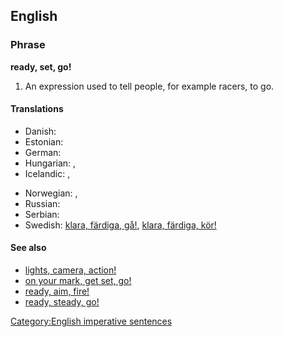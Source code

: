 ==English==

===Phrase===
'''ready, set, go!'''

# An expression used to tell people, for example racers, to go.

====Translations====
{{trans-top|an expression used to tell people to go.}}
* Danish: {{t|da|klar, parat, start|alt=klar, parat, start!}}
* Estonian: {{t|et|tähelepanu, valmisolla, läks!}}
* German: {{t-|de|auf die Plätze, fertig, los!}}
* Hungarian: {{t|hu|felkészülni, vigyázz, rajt!}}, {{t|hu|vigyázz, kész, rajt!}}
* Icelandic: {{t|is|tilbúinn, viðbúinn, af stað!|m}}, {{t|is|tilbúin, viðbúin, af stað!|f}}
{{trans-mid}}
* Norwegian: {{t|no|klar, ferdig, gå!}}, {{t|no|klare, ferdige, gå!|p}}
* Russian: {{t|ru|на старт, внимание, марш!|tr=na stárt, vnimánije, marš!}}
* Serbian: {{t|sr|припрема, позор, сад!|tr=priprema, pozor, sad!|sc=Cyrl}}
* Swedish: [[klara, färdiga, gå!]], [[klara, färdiga, kör!]]
{{trans-bottom}}
{{rftrans}}

====See also====
* [[lights, camera, action!]]
* [[on your mark, get set, go!]]
* [[ready, aim, fire!]]
* [[ready, steady, go!]]

[[Category:English imperative sentences]]
